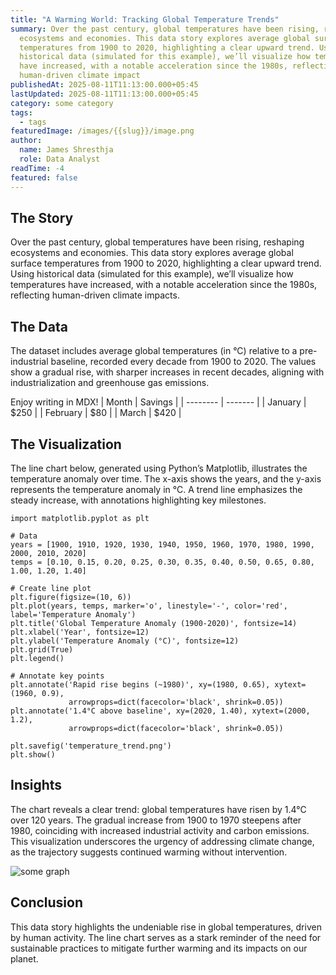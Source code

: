 ```yaml
---
title: "A Warming World: Tracking Global Temperature Trends"
summary: Over the past century, global temperatures have been rising, reshaping
  ecosystems and economies. This data story explores average global surface
  temperatures from 1900 to 2020, highlighting a clear upward trend. Using
  historical data (simulated for this example), we’ll visualize how temperatures
  have increased, with a notable acceleration since the 1980s, reflecting
  human-driven climate impact
publishedAt: 2025-08-11T11:13:00.000+05:45
lastUpdated: 2025-08-11T11:13:00.000+05:45
category: some category
tags:
  - tags
featuredImage: /images/{{slug}}/image.png
author:
  name: James Shresthja
  role: Data Analyst
readTime: -4
featured: false
---
```

## The Story

Over the past century, global temperatures have been rising, reshaping ecosystems and economies. This data story explores average global surface temperatures from 1900 to 2020, highlighting a clear upward trend. Using historical data (simulated for this example), we’ll visualize how temperatures have increased, with a notable acceleration since the 1980s, reflecting human-driven climate impacts.

## The Data

The dataset includes average global temperatures (in °C) relative to a pre-industrial baseline, recorded every decade from 1900 to 2020. The values show a gradual rise, with sharper increases in recent decades, aligning with industrialization and greenhouse gas emissions.

Enjoy writing in MDX!
| Month    | Savings |
| -------- | ------- |
| January  | $250    |
| February | $80     |
| March    | $420    |

## The Visualization

The line chart below, generated using Python’s Matplotlib, illustrates the temperature anomaly over time. The x-axis shows the years, and the y-axis represents the temperature anomaly in °C. A trend line emphasizes the steady increase, with annotations highlighting key milestones.

```apex
import matplotlib.pyplot as plt

# Data
years = [1900, 1910, 1920, 1930, 1940, 1950, 1960, 1970, 1980, 1990, 2000, 2010, 2020]
temps = [0.10, 0.15, 0.20, 0.25, 0.30, 0.35, 0.40, 0.50, 0.65, 0.80, 1.00, 1.20, 1.40]

# Create line plot
plt.figure(figsize=(10, 6))
plt.plot(years, temps, marker='o', linestyle='-', color='red', label='Temperature Anomaly')
plt.title('Global Temperature Anomaly (1900-2020)', fontsize=14)
plt.xlabel('Year', fontsize=12)
plt.ylabel('Temperature Anomaly (°C)', fontsize=12)
plt.grid(True)
plt.legend()

# Annotate key points
plt.annotate('Rapid rise begins (~1980)', xy=(1980, 0.65), xytext=(1960, 0.9),
             arrowprops=dict(facecolor='black', shrink=0.05))
plt.annotate('1.4°C above baseline', xy=(2020, 1.40), xytext=(2000, 1.2),
             arrowprops=dict(facecolor='black', shrink=0.05))

plt.savefig('temperature_trend.png')
plt.show()
```

## Insights

The chart reveals a clear trend: global temperatures have risen by 1.4°C over 120 years. The gradual increase from 1900 to 1970 steepens after 1980, coinciding with increased industrial activity and carbon emissions. This visualization underscores the urgency of addressing climate change, as the trajectory suggests continued warming without intervention.

![some graph](/images/{{slug}}/image.png "title of image")

## Conclusion

This data story highlights the undeniable rise in global temperatures, driven by human activity. The line chart serves as a stark reminder of the need for sustainable practices to mitigate further warming and its impacts on our planet.
